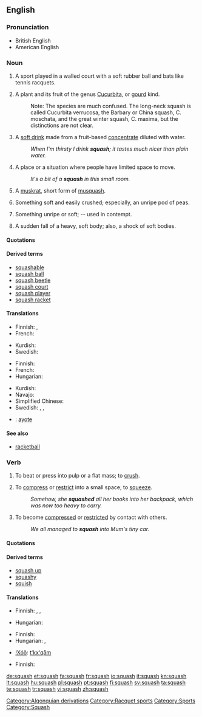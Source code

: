 {{wikipedia}}
==English==

===Pronunciation===
* British English {{IPA|/'skwɒʃ/}}
* American English {{IPA|/'skwɑʃ/}}
*: {{rhymes|ɒʃ}}

===Noun===
{{en-noun|es|-}}

# {{uncountable}} A sport played in a walled court with a soft rubber ball and bats like tennis racquets.
# {{countable}} {{botany}} A plant and its fruit of the genus [[Cucurbita]], or [[gourd]] kind.
#: Note: The species are much confused.  The long-neck squash is called Cucurbita verrucosa, the Barbary or China squash, C. moschata, and the great winter squash, C. maxima, but the distinctions are not clear.
# {{British}} A [[soft drink]] made from a fruit-based [[concentrate]] diluted with water.
#: ''When I'm thirsty I drink '''squash'''; it tastes much nicer than plain water.''
# A place or a situation where people have limited space to move.
#: ''It's a bit of a '''squash''' in this small room.''
# {{context|obsolete|zoo|countable}} A [[muskrat]], short form of [[musquash]].
# {{obsolete}} {{countable}} Something soft and easily crushed; especially, an unripe pod of peas.
# {{obsolete}} {{countable}} Something unripe or soft; -- used in contempt.
# {{countable}} {{obsolete}} A sudden fall of a heavy, soft body; also, a shock of soft bodies.

====Quotations====
{{seecites}}

====Derived terms====
* [[squashable]]
* [[squash ball]]
* [[squash beetle]]
* [[squash court]]
* [[squash player]]
* [[squash racket]]

====Translations====
{{trans-top|The sport}}
* Finnish: {{t+|fi|squash}}, {{t-|fi|kössi}}
* French: {{t+|fr|squash|m}}
{{trans-mid}}
* Kurdish: {{ku-Arab|[[سکواش]]}}
* Swedish: {{t+|sv|squash|c}}
{{trans-bottom}}

{{trans-top|plant and its fruit of the genus Cucurbita}}
* Finnish: {{t+|fi|kurpitsa}}
* French: {{t+|fr|courge}}
* Hungarian: {{t+|hu|tök}}
{{trans-mid}}
* Kurdish: {{ku-Arab|[[کودی]]}}
* Navajo: {{tø|nv|naayízí}}
* Simplified Chinese: {{tø|zh-cn|南瓜}}
* Swedish: {{t+|sv|squash|c}}, {{t+|sv|zucchini|c}}, {{t-|sv|courgette|c}}
{{trans-bottom}}

{{checktrans-top}}
<!---Please remove this template once the word has been placed in its appropriate table-->
* {{ttbc|Spanish}}: [[ayote]]
{{trans-bottom}}

====See also====
* [[racketball]]

===Verb===
{{en-verb|squash|es}}

# {{transitive}} To beat or press into pulp or a flat mass; to [[crush]].
# {{transitive}} To [[compress]] or [[restrict]] into a small space; to [[squeeze]].
#: ''Somehow, she '''squashed''' all her books into her backpack, which was now too heavy to carry.''
# {{intransitive}} To become [[compressed]] or [[restricted]] by contact with others.
#: ''We all managed to '''squash''' into Mum's tiny car.''

====Quotations====
{{seecites}}

====Derived terms====
* [[squash up]]
* [[squashy]]
* [[squish]]

====Translations====
{{trans-top|to beat or press into pulp or flat mass}}
* Finnish: {{t-|fi|murskata}}, {{t-|fi|puristaa}}, {{t|fi|soseuttaa}}
{{trans-mid}}
* Hungarian: {{t|hu|szétlapít}}
{{trans-bottom}}

{{trans-top|to compress}}
* Finnish: {{t-|fi|ahtaa}}
* Hungarian: {{t|hu|összenyom}}, {{t|hu|összeprésel}}
{{trans-mid}}
* [[!Xóõ]]: [[tʻkxʻqām]]
{{trans-bottom}}

{{trans-top|to be compressed}}
* Finnish: {{t+|fi|ahtautua}}
{{trans-mid}}
{{trans-bottom}}

[[Category:Algonquian derivations]]
[[Category:Racquet sports]]
[[Category:Sports]]
[[Category:Squash]]

[[de:squash]]
[[et:squash]]
[[fa:squash]]
[[fr:squash]]
[[io:squash]]
[[it:squash]]
[[kn:squash]]
[[lt:squash]]
[[hu:squash]]
[[pl:squash]]
[[pt:squash]]
[[fi:squash]]
[[sv:squash]]
[[ta:squash]]
[[te:squash]]
[[tr:squash]]
[[vi:squash]]
[[zh:squash]]